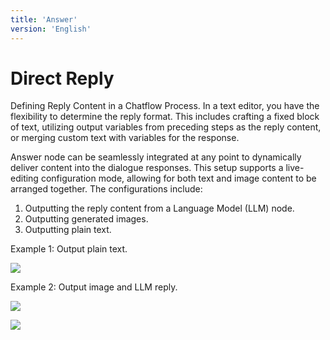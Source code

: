 ```yaml
---
title: 'Answer'
version: 'English'
---
```


# Direct Reply

Defining Reply Content in a Chatflow Process. In a text editor, you have the flexibility to determine the reply format. This includes crafting a fixed block of text, utilizing output variables from preceding steps as the reply content, or merging custom text with variables for the response.

Answer node can be seamlessly integrated at any point to dynamically deliver content into the dialogue responses. This setup supports a live-editing configuration mode, allowing for both text and image content to be arranged together. The configurations include:

1. Outputting the reply content from a Language Model (LLM) node.
2. Outputting generated images.
3. Outputting plain text.

Example 1: Output plain text.

![](https://assets-docs.dify.ai/2025/05/97f6506c816a827f89a47f52151822df.png)

Example 2: Output image and LLM reply.

![](/images/assets/answer-img-1.png)

![](/images/assets/answer-img-2.png)
